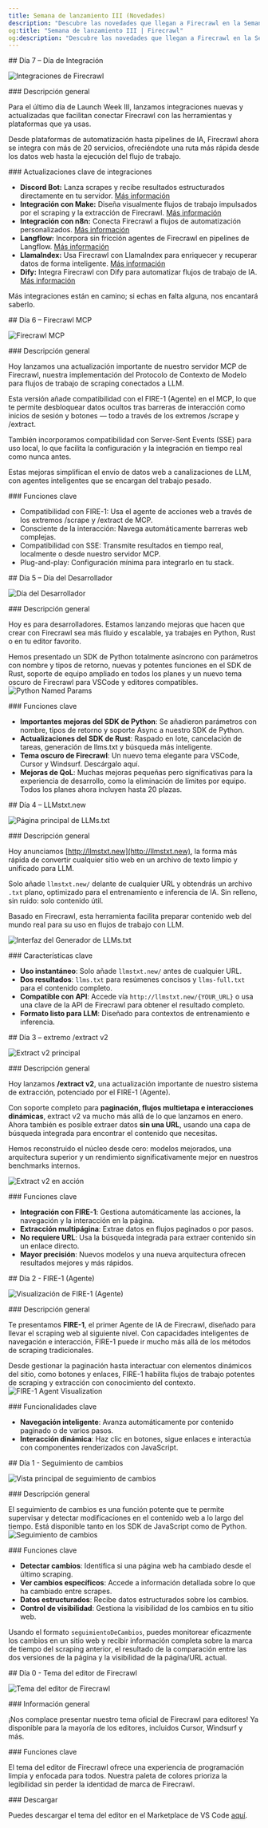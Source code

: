 ```yaml
---
title: Semana de lanzamiento III (Novedades)
description: "Descubre las novedades que llegan a Firecrawl en la Semana de lanzamiento III (14–20 de abril)"
og:title: "Semana de lanzamiento III | Firecrawl"
og:description: "Descubre las novedades que llegan a Firecrawl en la Semana de lanzamiento III (14–20 de abril)"
---
```


<div id="day-7-integration-day">
  ## Día 7 – Día de Integración
</div>

![Integraciones de Firecrawl](/images/launch-week/lw3-d7-1.webp)

<div id="overview">
  ### Descripción general
</div>

Para el último día de Launch Week III, lanzamos integraciones nuevas y actualizadas que facilitan conectar Firecrawl con las herramientas y plataformas que ya usas.

Desde plataformas de automatización hasta pipelines de IA, Firecrawl ahora se integra con más de 20 servicios, ofreciéndote una ruta más rápida desde los datos web hasta la ejecución del flujo de trabajo.

<div id="key-integration-updates">
  ### Actualizaciones clave de integraciones
</div>

- **Discord Bot:** Lanza scrapes y recibe resultados estructurados directamente en tu servidor. [Más información](https://github.com/mendableai/firecrawl-discord-bot)
- **Integración con Make:** Diseña visualmente flujos de trabajo impulsados por el scraping y la extracción de Firecrawl. [Más información](https://www.make.com/en/integrations/firecrawl)
- **Integración con n8n:** Conecta Firecrawl a flujos de automatización personalizados. [Más información](https://n8n.io/)
- **Langflow:** Incorpora sin fricción agentes de Firecrawl en pipelines de Langflow. [Más información](https://docs.langflow.org/)
- **LlamaIndex:** Usa Firecrawl con LlamaIndex para enriquecer y recuperar datos de forma inteligente. [Más información](https://www.llamaindex.ai/)
- **Dify:** Integra Firecrawl con Dify para automatizar flujos de trabajo de IA. [Más información](https://dify.ai/)

Más integraciones están en camino; si echas en falta alguna, nos encantará saberlo.

<div id="day-6-firecrawl-mcp">
  ## Día 6 – Firecrawl MCP
</div>

![Firecrawl MCP](/images/launch-week/lw3-d6-1.webp)

<div id="overview">
  ### Descripción general
</div>

Hoy lanzamos una actualización importante de nuestro servidor MCP de Firecrawl, nuestra implementación del Protocolo de Contexto de Modelo para flujos de trabajo de scraping conectados a LLM.

Esta versión añade compatibilidad con el FIRE-1 (Agente) en el MCP, lo que te permite desbloquear datos ocultos tras barreras de interacción como inicios de sesión y botones — todo a través de los extremos /scrape y /extract.

También incorporamos compatibilidad con Server-Sent Events (SSE) para uso local, lo que facilita la configuración y la integración en tiempo real como nunca antes.

Estas mejoras simplifican el envío de datos web a canalizaciones de LLM, con agentes inteligentes que se encargan del trabajo pesado.

<div id="key-features">
  ### Funciones clave
</div>

* Compatibilidad con FIRE-1: Usa el agente de acciones web a través de los extremos /scrape y /extract de MCP.
* Consciente de la interacción: Navega automáticamente barreras web complejas.
* Compatibilidad con SSE: Transmite resultados en tiempo real, localmente o desde nuestro servidor MCP.
* Plug-and-play: Configuración mínima para integrarlo en tu stack.

<div id="day-5-developer-day">
  ## Día 5 – Día del Desarrollador
</div>

![Día del Desarrollador](/images/launch-week/lw3-d5-1.webp)

<div id="overview">
  ### Descripción general
</div>

Hoy es para desarrolladores. Estamos lanzando mejoras que hacen que crear con Firecrawl sea más fluido y escalable, ya trabajes en Python, Rust o en tu editor favorito.

Hemos presentado un SDK de Python totalmente asíncrono con parámetros con nombre y tipos de retorno, nuevas y potentes funciones en el SDK de Rust, soporte de equipo ampliado en todos los planes y un nuevo tema oscuro de Firecrawl para VSCode y editores compatibles.
![Python Named Params](/images/launch-week/lw3-d5-3.webp)

<div id="key-features">
  ### Funciones clave
</div>

- **Importantes mejoras del SDK de Python**: Se añadieron parámetros con nombre, tipos de retorno y soporte Async a nuestro SDK de Python.
- **Actualizaciones del SDK de Rust**: Raspado en lote, cancelación de tareas, generación de llms.txt y búsqueda más inteligente.
- **Tema oscuro de Firecrawl**: Un nuevo tema elegante para VSCode, Cursor y Windsurf. Descárgalo aquí.
- **Mejoras de QoL**: Muchas mejoras pequeñas pero significativas para la experiencia de desarrollo, como la eliminación de límites por equipo. Todos los planes ahora incluyen hasta 20 plazas.

<div id="day-4-llmstxtnew">
  ## Día 4 – LLMstxt.new
</div>

![Página principal de LLMs.txt](/images/launch-week/lw3-d4-1.webp)

<div id="overview">
  ### Descripción general
</div>

Hoy anunciamos [http://llmstxt.new](http://llmstxt.new), la forma más rápida de convertir cualquier sitio web en un archivo de texto limpio y unificado para LLM.

Solo añade `llmstxt.new/` delante de cualquier URL y obtendrás un archivo `.txt` plano, optimizado para el entrenamiento e inferencia de IA. Sin relleno, sin ruido: solo contenido útil.

Basado en Firecrawl, esta herramienta facilita preparar contenido web del mundo real para su uso en flujos de trabajo con LLM.

![Interfaz del Generador de LLMs.txt](/images/launch-week/lw3-d4-2.webp)

<div id="key-features">
  ### Características clave
</div>

- **Uso instantáneo**: Solo añade `llmstxt.new/` antes de cualquier URL.  
- **Dos resultados**: `llms.txt` para resúmenes concisos y `llms-full.txt` para el contenido completo.  
- **Compatible con API**: Accede vía `http://llmstxt.new/{YOUR_URL}` o usa una clave de la API de Firecrawl para obtener el resultado completo.  
- **Formato listo para LLM**: Diseñado para contextos de entrenamiento e inferencia.  

<div id="day-3-extract-v2">
  ## Día 3 – extremo /extract v2
</div>

![Extract v2 principal](/images/launch-week/lw3-d3-l.webp)

<div id="overview">
  ### Descripción general
</div>

Hoy lanzamos **/extract v2**, una actualización importante de nuestro sistema de extracción, potenciado por el FIRE-1 (Agente).

Con soporte completo para **paginación, flujos multietapa e interacciones dinámicas**, extract v2 va mucho más allá de lo que lanzamos en enero. Ahora también es posible extraer datos **sin una URL**, usando una capa de búsqueda integrada para encontrar el contenido que necesitas.

Hemos reconstruido el núcleo desde cero: modelos mejorados, una arquitectura superior y un rendimiento significativamente mejor en nuestros benchmarks internos.

![Extract v2 en acción](/images/launch-week/lw3-d3-2.webp)

<div id="key-features">
  ### Funciones clave
</div>

- **Integración con FIRE-1**: Gestiona automáticamente las acciones, la navegación y la interacción en la página.  
- **Extracción multipágina**: Extrae datos en flujos paginados o por pasos.  
- **No requiere URL**: Usa la búsqueda integrada para extraer contenido sin un enlace directo.  
- **Mayor precisión**: Nuevos modelos y una nueva arquitectura ofrecen resultados mejores y más rápidos.  

<div id="day-2-fire-1-agent">
  ## Día 2 - FIRE-1 (Agente)
</div>

![Visualización de FIRE-1 (Agente)](/images/launch-week/lw3d2-1.webp)

<div id="overview">
  ### Descripción general
</div>

Te presentamos **FIRE-1**, el primer Agente de IA de Firecrawl, diseñado para llevar el scraping web al siguiente nivel. Con capacidades inteligentes de navegación e interacción, FIRE-1 puede ir mucho más allá de los métodos de scraping tradicionales.

Desde gestionar la paginación hasta interactuar con elementos dinámicos del sitio, como botones y enlaces, FIRE-1 habilita flujos de trabajo potentes de scraping y extracción con conocimiento del contexto.
![FIRE-1 Agent Visualization](/images/launch-week/lw3-d2-4.webp)

<div id="key-features">
  ### Funcionalidades clave
</div>

- **Navegación inteligente**: Avanza automáticamente por contenido paginado o de varios pasos.
- **Interacción dinámica**: Haz clic en botones, sigue enlaces e interactúa con componentes renderizados con JavaScript.

<div id="day-1-change-tracking">
  ## Día 1 - Seguimiento de cambios
</div>

![Vista principal de seguimiento de cambios](/images/launch-week/lw3d1.webp)

<div id="overview">
  ### Descripción general
</div>

El seguimiento de cambios es una función potente que te permite supervisar y detectar modificaciones en el contenido web a lo largo del tiempo. Está disponible tanto en los SDK de JavaScript como de Python.
![Seguimiento de cambios](/images/launch-week/lw3d12.webp)

<div id="key-features">
  ### Funciones clave
</div>

- **Detectar cambios**: Identifica si una página web ha cambiado desde el último scraping.
- **Ver cambios específicos**: Accede a información detallada sobre lo que ha cambiado entre scrapes.
- **Datos estructurados**: Recibe datos estructurados sobre los cambios.
- **Control de visibilidad**: Gestiona la visibilidad de los cambios en tu sitio web.

Usando el formato `seguimientoDeCambios`, puedes monitorear eficazmente los cambios en un sitio web y recibir información completa sobre la marca de tiempo del scraping anterior, el resultado de la comparación entre las dos versiones de la página y la visibilidad de la página/URL actual.

<div id="day-0-firecrawl-editor-theme">
  ## Día 0 - Tema del editor de Firecrawl
</div>

![Tema del editor de Firecrawl](/images/launch-week/lw3d0.webp)

<div id="overview">
  ### Información general
</div>

¡Nos complace presentar nuestro tema oficial de Firecrawl para editores! Ya disponible para la mayoría de los editores, incluidos Cursor, Windsurf y más.

<div id="key-features">
  ### Funciones clave
</div>

El tema del editor de Firecrawl ofrece una experiencia de programación limpia y enfocada para todos. Nuestra paleta de colores prioriza la legibilidad sin perder la identidad de marca de Firecrawl.

<div id="download">
  ### Descargar
</div>

Puedes descargar el tema del editor en el Marketplace de VS Code [aquí](https://firecrawl.link/lw3-editor-theme).